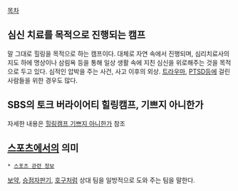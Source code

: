 [[목차]]
== 심신 치료를 목적으로 진행되는 캠프 ==
말 그대로 힐링을 목적으로 하는 캠프이다. 대체로 자연 속에서 진행되며, 심리치료사의 지도 하에 명상이나 삼림욕 등을 통해 일상 생활 속에 지친 심신을 위로해주는 것을 목적으로 두고 있다. 심적인 압박을 주는 사건, 사고 이후의 외상. [[트라우마]], [[PTSD]]등에 걸린 사람들을 위한 경우도 많다.

== SBS의 토크 버라이어티 힐링캠프, 기쁘지 아니한가 ==
자세한 내용은 [[힐링캠프 기쁘지 아니한가]] 참조

== [[스포츠]]에서의 의미 ==
 * [[스포츠 관련 정보]]

[[보약]], [[승점자판기]], [[호구]]처럼 상대 팀을 일방적으로 도와 주는 팀을 말한다.

